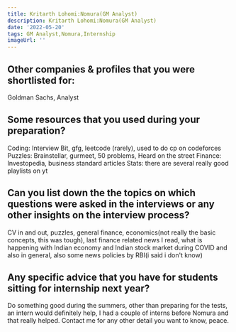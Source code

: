 ```yaml
---
title: Kritarth Lohomi:Nomura(GM Analyst)
description: Kritarth Lohomi:Nomura(GM Analyst)
date: '2022-05-20'
tags: GM Analyst,Nomura,Internship
imageUrl: ''
---
```


## Other companies & profiles that you were shortlisted for:
Goldman Sachs, Analyst

## Some resources that you used during your preparation?
Coding: Interview Bit, gfg, leetcode (rarely), used to do cp on codeforces
Puzzles: Brainstellar, gurmeet, 50 problems, Heard on the street
Finance: Investopedia, business standard articles
Stats: there are several really good playlists on yt

## Can you list down the the topics on which questions were asked in the interviews or any other insights on the interview process?
CV in and out, puzzles, general finance, economics(not really the basic concepts, this was tough), last finance related news I read, what is happening with Indian economy and Indian stock market during COVID and also in general, also some news policies by RBI(i said i don't know)
## Any specific advice that you have for students sitting for internship next year?
Do something good during the summers, other than preparing for the tests, an intern would definitely help, I had a couple of interns before Nomura and that really helped. Contact me for any other detail you want to know, peace.

